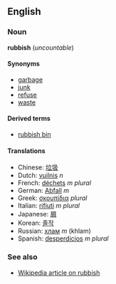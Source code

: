 ==English==
===Noun===
'''rubbish''' (''uncountable'')

====Synonyms====
*[[garbage]]
*[[junk]]
*[[refuse]]
*[[waste]]

====Derived terms====
*[[rubbish bin]]

====Translations====
*Chinese: [[垃圾]]
*Dutch: [[vuilnis]] ''n''
*French: [[déchets]] ''m plural''
*German: [[Abfall]] ''m''
*Greek: [[σκουπίδια]] ''plural''
*Italian: [[rifiuti]] ''m plural''
*Japanese: [[屑]]
*Korean: [[졸작]]
*Russian: [[хлам]] ''m'' (khlam)
*Spanish: [[desperdicios]] ''m plural''

===See also===
*[[w:rubbish|Wikipedia article on rubbish]]